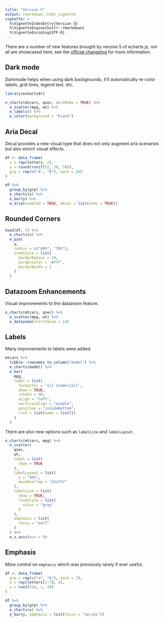 ```yaml
---
title: "Version 5"
output: rmarkdown::html_vignette
vignette: >
  %\VignetteIndexEntry{Version 5}
  %\VignetteEngine{knitr::rmarkdown}
  %\VignetteEncoding{UTF-8}
---
```


There are a number of new features brought by version 5 of echarts.js, not all are showcased here, see the [official changelog](https://github.com/apache/echarts/releases/tag/5.0.0) for more information.

## Dark mode

Darkmode helps when using dark backgrounds, it'll automatically re-color labels, grid lines, legend text, etc.

```r
library(echarts4r)

e_charts(mtcars, qsec, darkMode = TRUE) %>% 
  e_scatter(mpg, wt) %>% 
  e_labels() %>% 
  e_color(background = "black")
```

## Aria Decal

Decal provides a new visual type that does not only augment aria scenarios but also enrich visual effects.

```r
df <- data.frame(
  x = rep(letters, 2),
  y = round(runif(52, 20, 50)),
  grp = rep(c("A", "B"), each = 26)
)

df %>% 
  group_by(grp) %>% 
  e_charts(x) %>% 
  e_bar(y) %>% 
  e_aria(enabled = TRUE, decal = list(show = TRUE))
```

## Rounded Corners

```r
head(df, 7) %>% 
  e_charts(x) %>% 
  e_pie(
    y,
    radius = c("40%", "70%"),
    itemStyle = list(
      borderRadius = 20,
      borderColor = '#fff',
      borderWidth = 2
    )
  )
```

## Datazoom Enhancements

Visual improvements to the datazoom feature.

```r
e_charts(mtcars, qsec) %>% 
  e_scatter(mpg, wt) %>%
  e_datazoom(startValue = 14)
```

## Labels

Many improvements to labels were added.

```r
mtcars %>%
  tibble::rownames_to_column("model") %>% 
  e_charts(model) %>% 
  e_bar(
    mpg,
    label = list(
      formatter = '{c} {name|{a}}',
      show = TRUE,
      rotate = 90,
      align = "left",
      verticalAlign = "middle",
      position = "insideBottom",
      rich = list(name = list())
    )
  )
```

There are also new options such as `labelLine` and `labelLayout`.

```r
e_charts(mtcars, mpg) %>% 
  e_scatter(
    qsec,
    wt,
    label = list(
      show = TRUE
    ),
    labelLayout = list(
      x = "95%",
      moveOverlap = "shiftY"
    ),
    labelLine = list(
      show = TRUE,
      lineStyle = list(
        color = "gray"
      )
    ),
    emphasis = list(
      focus = "self"
    )
  ) %>% 
  e_x_axis(min = 9)
```

## Emphasis

More control on `emphasis` which was previously rarely if ever useful.

```r
df <- data.frame(
  grp = rep(c("a", "b"), each = 7),
  x = rep(letters[1:7], 2),
  y = runif(14, 1, 10)
)

df %>% 
  group_by(grp) %>% 
  e_charts(x) %>% 
  e_bar(y, emphasis = list(focus = "series"))
```
